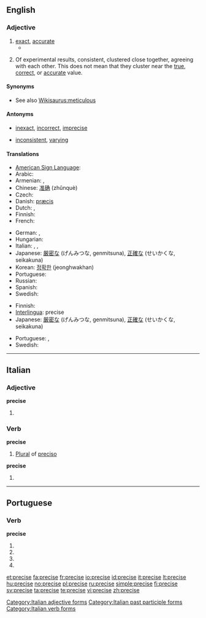 ==English==

===Adjective===
{{en-adj}}

# [[exact]], [[accurate]]
#* {{quote-book|year=1921|author=Bertrand Russell|title=[[S:The Analysis of Mind/Lecture IX|The Analysis of Mind]]|passage=A memory is "'''precise'''" when the occurrences that would verify it are narrowly circumscribed: for instance, "I met Jones" is precise as compared to "I met a man." A memory is "accurate" when it is both precise and true, i.e. in the above instance, if it was Jones I met.}}
# {{sciences}} Of experimental results, consistent, clustered close together, agreeing with each other. This does not mean that they cluster near the [[true]], [[correct]], or [[accurate]] value.

====Synonyms====
* See also [[Wikisaurus:meticulous]]

====Antonyms====
* {{sense|exact, accurate}} [[inexact]], [[incorrect]], [[imprecise]]
* {{sense|consistent}} [[inconsistent]], [[varying]]

====Translations====
{{trans-top|exact}}
* [[American Sign Language]]: {{tø|ase|SmallO@NearTipThumb-PalmDown-SmallO@CenterChesthigh-PalmUp CirclesSurface Contact|xs=American Sign Language}}
* Arabic: {{Arab|[[مضبوط]]}} {{IPAchar|(maɖbūʈ)}} {{m}}
* Armenian: {{t-|hy|ճիշտ|tr=č̣išt|sc=Armn|xs=Armenian}}, {{t|hy|ճշգրիտ|tr=č̣šgrit|sc=Armn|xs=Armenian}}
* Chinese: [[准确]] (zhǔnquè)
* Czech: {{t-|cs|přesný|m}}
* Danish: [[præcis]]
* Dutch: {{t-|nl|nauwkeurig}}, {{t+|nl|precies}}
* Finnish: {{t+|fi|tarkka}}
* French: {{t+|fr|précis}}
{{trans-mid}}
* German: {{t+|de|präzise}}, {{t+|de|genau}}
* Hungarian: {{t+|hu|pontos}}
* Italian: {{t+|it|preciso}}, {{t+|it|esatto}}, {{t+|it|accurato}}
* Japanese: [[厳密な]] (げんみつな, genmitsuna), [[正確な]] (せいかくな, seikakuna)
* Korean: [[정확한]] (jeonghwakhan)
* Portuguese: {{t+|pt|preciso}}
* Russian: {{t+|ru|точный|tr=tóčnyj|sc=Cyrl}}
* Spanish: {{t-|es|preciso}}
* Swedish: {{t+|sv|precis}}
{{trans-bottom}}

{{trans-top|(sciences) clustered close together}}
* Finnish: {{t+|fi|tarkka}}
* [[Interlingua]]: precise
* Japanese: [[厳密な]] (げんみつな, genmitsuna), [[正確な]] (せいかくな, seikakuna)
{{trans-mid}}
* Portuguese: {{t+|pt|preciso|m}}, {{t-|pt|precisa|f}}
* Swedish: {{t+|sv|noggrann}}
{{trans-bottom}}

----

==Italian==

===Adjective===
'''precise''' {{p}}

# {{feminine of|preciso#Adjective|preciso}}

===Verb===
'''precise''' {{f}}

# [[plural|Plural]] of [[preciso]]

'''precise'''

# {{form of|[[third-person|Third-person]] [[singular]] [[past historic]]|[[precidere#Italian|precidere]]|lang=Italian}}

[[Category:Italian adjective forms]]
[[Category:Italian past participle forms]]
[[Category:Italian verb forms]]

----

==Portuguese==

===Verb===
'''precise'''

# {{pt-verb form of|[[precisar]]|ar|subjunctive|present|singular|first}}
# {{pt-verb form of|[[precisar]]|ar|subjunctive|present|singular|third}}
# {{pt-verb form of|[[precisar]]|ar|imperative|affirmative|singular|third}}
# {{pt-verb form of|[[precisar]]|ar|imperative|negative|singular|third}}

[[et:precise]]
[[fa:precise]]
[[fr:precise]]
[[io:precise]]
[[id:precise]]
[[it:precise]]
[[lt:precise]]
[[hu:precise]]
[[no:precise]]
[[pl:precise]]
[[ru:precise]]
[[simple:precise]]
[[fi:precise]]
[[sv:precise]]
[[ta:precise]]
[[te:precise]]
[[vi:precise]]
[[zh:precise]]
